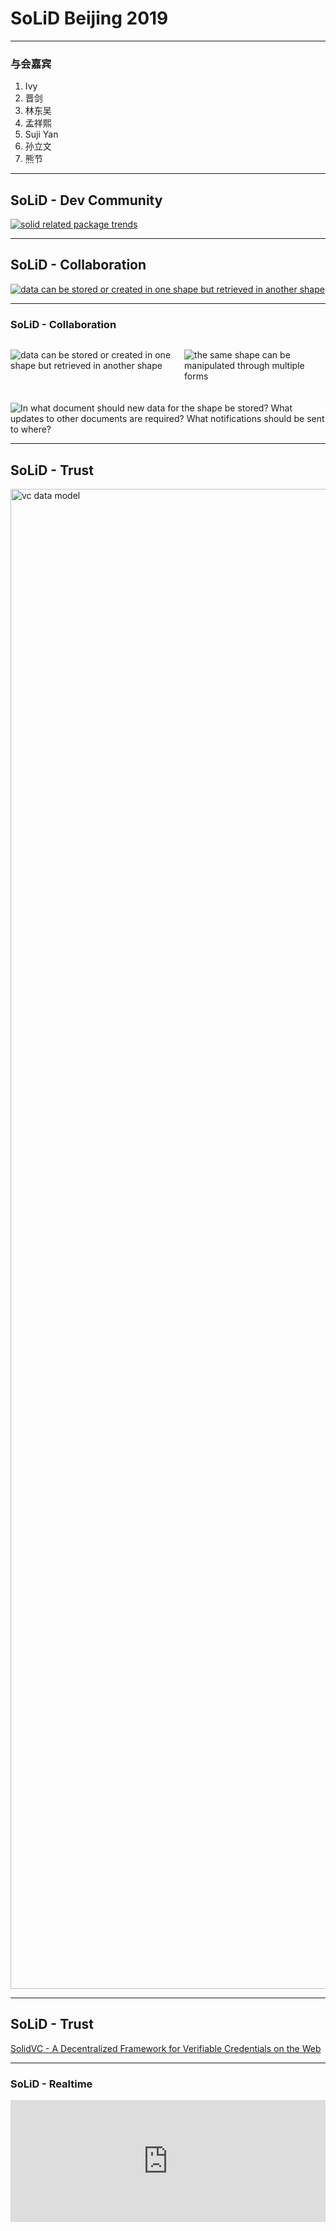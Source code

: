 

# SoLiD Beijing 2019

---

### 与会嘉宾

1. Ivy
1. 晋剑
1. 林东吴
1. 孟祥熙
1. Suji Yan
1. 孙立文
1. 熊节

---

## SoLiD - Dev Community

[![solid related package trends](https://raw.githubusercontent.com/linonetwo/solid-beijing-2019/master/img/solid%20related%20package%20trends.png?token=AA4STXTRG7WE243PEORL2KC5HMLKW)](https://www.npmtrends.com/@solid/query-ldflex-vs-@solid/react-vs-solid-auth-client-vs-solid-auth-cli-vs-solid-server)

---

## SoLiD - Collaboration

[![data can be stored or created in one shape but retrieved in another shape](https://ruben.verborgh.org/images/blog/shapes-forms-footprints.svg)](https://ruben.verborgh.org/blog/2019/06/17/shaping-linked-data-apps/#need-for-shapes-p-6)

---

### SoLiD - Collaboration

<div style="display: flex; flex-direction: row; margin-bottom: 20px;">

![data can be stored or created in one shape but retrieved in another shape](https://ruben.verborgh.org/images/blog/shapes-apps.svg)

![the same shape can be manipulated through multiple forms](https://ruben.verborgh.org/images/blog/shapes-forms.svg)

</div>

![In what document should new data for the shape be stored? What updates to other documents are required? What notifications should be sent to where?](https://ruben.verborgh.org/images/blog/shapes-footprints.svg)

---

## SoLiD - Trust

<a href="https://w3c.github.io/vc-data-model/"><img src="https://w3c.github.io/vc-data-model/diagrams/ecosystem.svg" style="height: 60vh" alt="vc data model" /></a>

---

## SoLiD - Trust

[SolidVC - A Decentralized Framework for Verifiable Credentials on the Web](https://forum.solidproject.org/t/solidvc-a-decentralized-framework-for-verifiable-credentials-on-the-web/1260)

---

### SoLiD - Realtime

<div style="width: 100%; height: 0px; position: relative; padding-bottom: 38.624%;">
  <iframe
    src="https://streamable.com/s/j951d/hhtrvi"
    frameborder="0"
    width="100%"
    height="100%"
    allowfullscreen
    style="width: 100%; height: 100%; position: absolute;"
  />
</div>

---

[Video](https://streamable.com/j951d) [Github](https://streamable.com/j951d)

---

## SoLiD - Building Blocks

![pod-server arch](https://user-images.githubusercontent.com/408412/57321843-78149980-7102-11e9-8c32-4ebda462335e.png)

---

## SoLiD - Server Dev

![fixing bugs](https://raw.githubusercontent.com/linonetwo/solid-beijing-2019/master/img/server-fixing.png?token=AA4STXXHYPS7VPNTX42MBRC5HMQ7Q)

---

## SoLiD - Discussion

---

<div style="display: flex; flex-direction: row; margin-bottom: 20px;">


###### 技术

- 如何让更多的普通人用上 SoLiD？
- Verifyable Claim 到底有什么用，能不能取代区块链？
- 现在的公司内数据治理能不能从 BaaS 上受益？
- 实现语义网或 Web3.0 能不能不用 RDF？
- 如何看待 W3C 的 Web 3.0 和区块链的 Web 3.0 之间的异同？
- 如何实现 Tim 设想的 Web 3.0？
- 如何使 Web 3.0 技术开发变得平民化？
- 区块链 链上公开数据 vs. 链下隐私数据 vs. 流通数据，如何关联，如何验证，如何溯源？
- 零知识证明技术在 SoLiD 中有哪些应用场景？

###### 商业化

- 在隐私/安全/个人数据这个方向上，有什么可行的商业模式或故事?
- 推动 SoLiD 对大家的公司都有什么潜在的好处？
- SoLiD 在中国落地会遇到哪些困难？如何解决这些困难？
- SoLiD Pod 提供商有哪些可行的商业模式？
- 如何设计一个路线图，用以推动 SoLiD 在中国落地？
- 如何看待 Blockstack 实现了 SoLiD 的很多设想，在中国做类似的项目还有意义吗？
- 中国会有类似 GDPR 的法律吗？

</div>


###### 看法

- 哪些隐私应该公开到 /public，哪些应该只授权给个别应用？
- SoLiD 会潜移默化地改变大家对隐私的认知吗
- 区块链从业者是怎么看待 SoLiD 的？
- 如何把「计算」与「隐私保护」关联起来，「隐私保护」是一个比较主观的词
